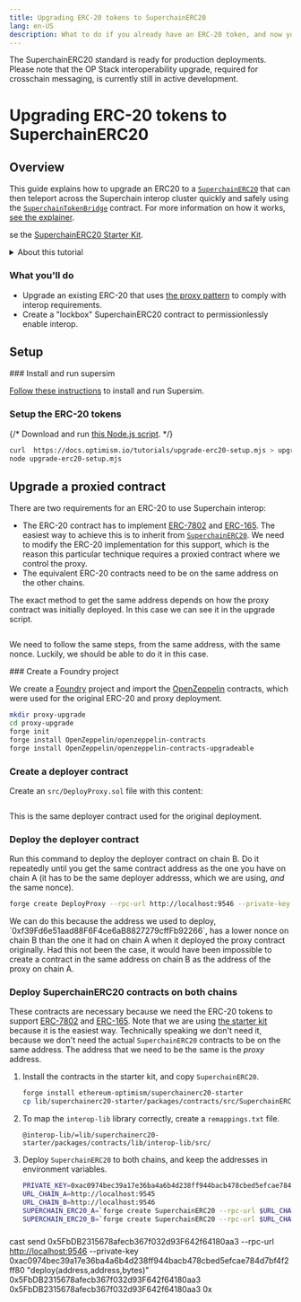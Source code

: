 ```yaml
---
title: Upgrading ERC-20 tokens to SuperchainERC20
lang: en-US
description: What to do if you already have an ERC-20 token, and now you need to support Interop.
---
```



<Callout>
  The SuperchainERC20 standard is ready for production deployments.
  Please note that the OP Stack interoperability upgrade, required for crosschain messaging, is currently still in active development.
</Callout>

# Upgrading ERC-20 tokens to SuperchainERC20

## Overview

This guide explains how to upgrade an ERC20 to a [`SuperchainERC20`](https://github.com/ethereum-optimism/optimism/blob/develop/packages/contracts-bedrock/src/L2/SuperchainERC20.sol) that can then teleport across the Superchain interop cluster quickly and safely using the [`SuperchainTokenBridge`](https://github.com/ethereum-optimism/optimism/blob/develop/packages/contracts-bedrock/src/L2/SuperchainTokenBridge.sol) contract. For more information on how it works, [see the explainer](/stack/interop/superchain-erc20).

se the [SuperchainERC20 Starter Kit](/app-developers/starter-kit).

<details>
  <summary>About this tutorial</summary>

  **What you'll learn**

  *   How do upgrade an ERC-20 token to enable Superchain interoperability under various conditions.

  **Prerequisite knowlege**

  *   You should already know how to [deploy SuperchainERC20 tokens with custom code](./custom-superchain-erc20).
</details>

### What you'll do

*   Upgrade an existing ERC-20 that uses [the proxy pattern](https://docs.openzeppelin.com/upgrades-plugins/proxies) to comply with interop requirements.
*   Create a "lockbox" SuperchainERC20 contract to permissionlessly enable interop.

## Setup

<Steps>
  ### Install and run supersim

  [Follow these instructions](/app-developers/tutorials/supersim/getting-started/installation) to install and run Supersim.

  ### Setup the ERC-20 tokens

  {/* 
  Download and run [this Node.js script](/tutorials/upgrade-erc20-setup.mjs).
  */}
  ```sh
  curl  https://docs.optimism.io/tutorials/upgrade-erc20-setup.mjs > upgrade-erc20-setup.mjs
  node upgrade-erc20-setup.mjs
  ```
</Steps>

## Upgrade a proxied contract

There are two requirements for an ERC-20 to use Superchain interop:

*   The ERC-20 contract has to implement [ERC-7802](https://eips.ethereum.org/EIPS/eip-7802) and [ERC-165](https://eips.ethereum.org/EIPS/eip-165).
    The easiest way to achieve this is to inherit from [`SuperchainERC20`](./custom-superchain-erc20).
    We need to modify the ERC-20 implementation for this support, which is the reason this particular technique requires a proxied contract where we control the proxy.
*   The equivalent ERC-20 contracts need to be on the same address on the other chains.

The exact method to get the same address depends on how the proxy contract was initially deployed.
In this case we can see it in the upgrade script.

```js file=<rootDir>/public/tutorials/upgrade-erc20-setup.mjs#L98-L105 hash=916df10cad1571f3a4528c5015cfe732
```

We need to follow the same steps, from the same address, with the same nonce.
Luckily, we should be able to do it in this case.

<Steps>
  ### Create a Foundry project

  We create a [Foundry](https://book.getfoundry.sh/) project and import the [OpenZeppelin](https://www.openzeppelin.com/solidity-contracts) contracts, which were used for the original ERC-20 and proxy deployment.

  ```sh
  mkdir proxy-upgrade
  cd proxy-upgrade
  forge init
  forge install OpenZeppelin/openzeppelin-contracts
  forge install OpenZeppelin/openzeppelin-contracts-upgradeable
  ```

  ### Create a deployer contract

  Create an `src/DeployProxy.sol` file with this content:

  ```solidity file=<rootDir>/public/tutorials/upgrade-erc20-setup.mjs#L68-L80 hash=aab37e500300404962fccc14894b9c89 filename="src/DeployProxy.sol"
  ```

  This is the same deployer contract used for the original deployment.

  ### Deploy the deployer contract

  Run this command to deploy the deployer contract on chain B.
  Do it repeatedly until you get the same contract address as the one you have on chain A (it has to be the same deployer addresss, which we are using, *and* the same nonce).

  ```sh
  forge create DeployProxy --rpc-url http://localhost:9546 --private-key 0xac0974bec39a17e36ba4a6b4d238ff944bacb478cbed5efcae784d7bf4f2ff80 --broadcast
  ```

  <Callout>
    We can do this because the address we used to deploy, `0xf39Fd6e51aad88F6F4ce6aB8827279cffFb92266`, has a lower nonce on chain B than the one it had on chain A when it deployed the proxy contract originally.
    Had this not been the case, it would have been impossible to create a contract in the same address on chain B as the address of the proxy on chain A.
  </Callout>

  ### Deploy SuperchainERC20 contracts on both chains

  These contracts are necessary because we need the ERC-20 tokens to support [ERC-7802](https://eips.ethereum.org/EIPS/eip-7802) and [ERC-165](https://eips.ethereum.org/EIPS/eip-165).
  Note that we are using [the starter kit](./deploy-superchain-erc20) because it is the easiest way.
  Technically speaking we don't need it, because we don't need the actual `SuperchainERC20` contracts to be on the same address.
  The address that we need to be the same is the *proxy* address.

  1.  Install the contracts in the starter kit, and copy `SuperchainERC20`.

      ```sh
      forge install ethereum-optimism/superchainerc20-starter
      cp lib/superchainerc20-starter/packages/contracts/src/SuperchainERC20.sol src
      ```

  2.  To map the `interop-lib` library correctly, create a `remappings.txt` file.

      ```text filename="remappings.txt"
      @interop-lib/=lib/superchainerc20-starter/packages/contracts/lib/interop-lib/src/
      ```

  3.  Deploy `SuperchainERC20` to both chains, and keep the addresses in environment variables.

      ```sh
      PRIVATE_KEY=0xac0974bec39a17e36ba4a6b4d238ff944bacb478cbed5efcae784d7bf4f2ff80
      URL_CHAIN_A=http://localhost:9545
      URL_CHAIN_B=http://localhost:9546
      SUPERCHAIN_ERC20_A=`forge create SuperchainERC20 --rpc-url $URL_CHAIN_A --private-key $PRIVATE_KEY --broadcast | awk '/Deployed to:/ {print $3}'`
      SUPERCHAIN_ERC20_B=`forge create SuperchainERC20 --rpc-url $URL_CHAIN_B --private-key $PRIVATE_KEY --broadcast | awk '/Deployed to:/ {print $3}'`
      ```

  ###

  cast send 0x5FbDB2315678afecb367f032d93F642f64180aa3 --rpc-url [http://localhost:9546](http://localhost:9546) --private-key 0xac0974bec39a17e36ba4a6b4d238ff944bacb478cbed5efcae784d7bf4f2ff80 "deploy(address,address,bytes)" 0x5FbDB2315678afecb367f032d93F642f64180aa3 0x5FbDB2315678afecb367f032d93F642f64180aa3 0x
</Steps>
